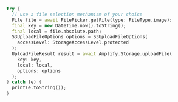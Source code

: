 ```dart
try {
  // use a file selection mechanism of your choice
  File file = await FilePicker.getFile(type: FileType.image);
  final key = new DateTime.now().toString();
  final local = file.absolute.path;
  S3UploadFileOptions options = S3UploadFileOptions(
    accessLevel: StorageAccessLevel.protected
  );
  UploadFileResult result = await Amplify.Storage.uploadFile(
    key: key,
    local: local,
    options: options
  );
} catch (e) {
  print(e.toString());
}
```